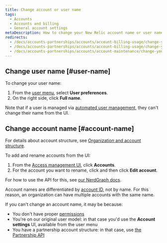 ```yaml
---
title: Change account or user name
tags:
  - Accounts
  - Accounts and billing
  - General account settings
metaDescription: How to change your New Relic account name or user name.
redirects:
  - /docs/accounts-partnerships/accounts/account-billing-usage/change-your-account-name
  - /docs/accounts-partnerships/accounts/account-billing-usage/change-your-new-relic-account-name
  - /docs/accounts-partnerships/accounts/account-maintenance/change-your-new-relic-account-name
---
```


## Change user name [#user-name]

To change your user name:
1. From the [user menu](/docs/accounts/accounts-billing/general-account-settings/intro-account-settings), select **User preferences**.
2. On the right side, click **Full name**.

Note that if a user is managed via [automated user management](/docs/accounts/accounts/automated-user-management/automated-user-provisioning-single-sign), they can't change their name from the UI.  

## Change account name [#account-name]

For details about account structure, see [Organization and account structure](/docs/accounts/accounts-billing/account-structure/new-relic-account-structure).

To add and rename accounts from the UI: 

1. From the [Access management UI](https://one.newrelic.com/admin-portal/organizations/organization-detail), click **Accounts**. 
2. For the account you want to rename, click <Icon name="fe-more-horizontal"/> and then click **Edit account**.  

For how to use the API for this, see [our NerdGraph docs](/docs/apis/nerdgraph/examples/manage-accounts-nerdgraph). 

Account names are differentiated by [account ID](/docs/accounts/accounts-billing/account-structure/account-id), not by name. For this reason, an organization can have multiple accounts with the same name. 

If you can't change an account name, it may be because: 

* You don't have proper [permissions](/docs/accounts/accounts-billing/new-relic-one-user-management/user-management-concepts/#admin-settings)
* You're on our original user model: in that case you'd use the **Account settings** UI, available from the user menu
* You have a partnership account structure: in that case, use [the Partnership API](/docs/new-relic-partnerships/partnerships/partner-api/partnership-api-account-object) 

